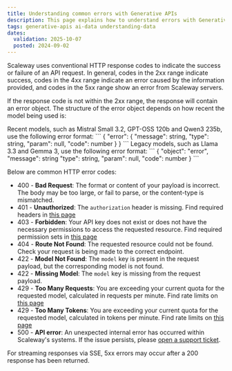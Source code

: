```yaml
---
title: Understanding common errors with Generative APIs
description: This page explains how to understand errors with Generative APIs
tags: generative-apis ai-data understanding-data
dates:
  validation: 2025-10-07
  posted: 2024-09-02
---
```


Scaleway uses conventional HTTP response codes to indicate the success or failure of an API request. 
In general, codes in the 2xx range indicate success, codes in the 4xx range indicate an error caused by the information provided, and codes in the 5xx range show an error from Scaleway servers.

If the response code is not within the 2xx range, the response will contain an error object. The structure of the error object depends on how recent the model being used is:

<Tabs id="error-message">

  <TabsTab label="Recent models">
    Recent models, such as Mistral Small 3.2, GPT-OSS 120b and Qwen3 235b, use the following error format:
    ```
    {
      "error": {
        "message": string,
        "type": string,
        "param": null,
        "code": number
      }
    }
    ```
  </TabsTab>

  <TabsTab label="Legacy models">
    Legacy models, such as Llama 3.3 and Gemma 3, use the following error format:
    ```
    {
      "object": "error",
      "message": string
      "type": string,
      "param": null,
      "code": number      
    }
    ```
  </TabsTab>
</Tabs>

Below are common HTTP error codes:

- 400 - **Bad Request**: The format or content of your payload is incorrect. The body may be too large, or fail to parse, or the content-type is mismatched.
- 401 - **Unauthorized**: The `authorization` header is missing. Find required headers in [this page](/generative-apis/api-cli/using-generative-apis/)
- 403 - **Forbidden**: Your API key does not exist or does not have the necessary permissions to access the requested resource. Find required permission sets in [this page](/generative-apis/api-cli/using-generative-apis/)
- 404 - **Route Not Found**: The requested resource could not be found. Check your request is being made to the correct endpoint.
- 422 - **Model Not Found**: The `model` key is present in the request payload, but the corresponding model is not found.
- 422 - **Missing Model**:  The `model` key is missing from the request payload.
- 429 - **Too Many Requests**: You are exceeding your current quota for the requested model, calculated in requests per minute. Find rate limits on [this page](/generative-apis/reference-content/rate-limits/)
- 429 - **Too Many Tokens**: You are exceeding your current quota for the requested model, calculated in tokens per minute. Find rate limits on [this page](/generative-apis/reference-content/rate-limits/)
- 500 - **API error**: An unexpected internal error has occurred within Scaleway's systems. If the issue persists, please [open a support ticket](https://console.scaleway.com/support/tickets/create).

For streaming responses via SSE, 5xx errors may occur after a 200 response has been returned.